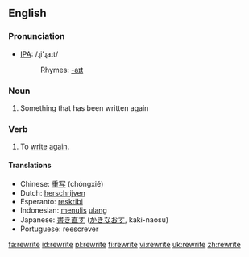 ==English==
=== Pronunciation ===
*[[w:IPA|IPA]]: /ɻi'ɻaɪt/
*:Rhymes: [[Rhymes:English:-aɪt|-aɪt]]

===Noun===
{{en-noun}}

# Something that has been written again

=== Verb ===
{{irregverb|'''to rewrite'''|'''[[rewrites]]'''|'''[[rewrote]]'''|'''[[rewritten]]'''|'''[[rewriting]]'''}}

# To [[write]] [[again]].

==== Translations ====
*Chinese: [[重写]] (chóngxiě)
*Dutch: [[herschrijven]]
*Esperanto: [[reskribi]]
*Indonesian: [[tulis|menulis]] [[ulang]]
*Japanese: [[書き直す]] ([[かきなおす]], kaki-naosu)
*Portuguese: reescrever

[[fa:rewrite]]
[[id:rewrite]]
[[pl:rewrite]]
[[fi:rewrite]]
[[vi:rewrite]]
[[uk:rewrite]]
[[zh:rewrite]]